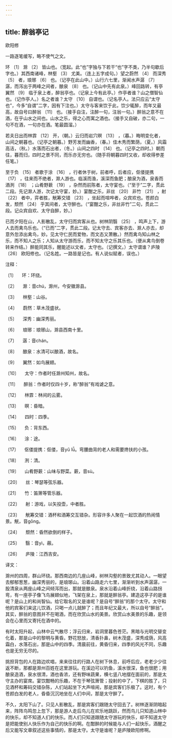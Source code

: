 ```yaml
---
---
---
```

title: 醉翁亭记
---




欧阳修





一路逐笔缓写，略不使气之文。





环 〔1〕 滁 〔2〕 皆山也。（宽起。此“也”字独与下若干“也”字不类，乃半句歇后字也。）其西南诸峰，林壑 〔3〕 尤美。（连上五字成句。）望之蔚然 〔4〕 而深秀 〔5〕 者，琅琊 〔6〕 也。（记亭在此山中。）山行六七里，渐闻水声潺 〔7〕 潺，而泻出于两峰之间者，酿泉 〔8〕 也。（记山中先有此泉。）峰回路转，有亭翼然 〔9〕 临于泉上者，醉翁亭也。（记泉上今有此亭。）作亭者谁？山之僧智仙也。（记作亭人。）名之者谁？太守 〔10〕 自谓也。（记名亭人。法只应云“太守也”，今多“自谓”二字，因有下注也。）太守与客来饮于此，饮少辄醉，而年又最高，故自号曰醉翁 〔11〕 也。（接手自注，注醉一句，注翁一句。）醉翁之意不在酒，在乎山水之间也。山水之乐，得之心而寓之酒也。（接手又自破，亦二句，一句不在酒，一句亦在酒。笔最圆溜。）

若夫日出而林霏 〔12〕 开，（朝。）云归而岩穴暝 〔13〕 ，（暮。）晦明变化者，山间之朝暮也。（记亭之朝暮。）野芳发而幽香，（春。）佳木秀而繁荫，（夏。）风霜高洁，（秋。）水落而石出者，（冬。）山间之四时 〔14〕 也。（记亭之四时。）朝而往，暮而归，四时之景不同，而乐亦无穷也。（随手将朝暮四时又收，却收得参差任笔。）

至于负 〔15〕 者歌于涂 〔16〕 ，行者休于树，前者呼，后者应，伛偻提携 〔17〕 ，往来而不绝者，滁人游也。临溪而渔，溪深而鱼肥；酿泉为酒，泉香而酒洌 〔18〕 ；山肴野蔌 〔19〕 ，杂然而前陈者，太守宴也。（“至于”二字，贯此二段。先记滁人游，次记太守宴，妙。）宴酣之乐，非丝 〔20〕 非竹 〔21〕 ，射 〔22〕 者中，弈者胜，觥筹交错 〔23〕 ，坐起而喧哗者，众宾欢也。苍颜白发，颓然 〔24〕 乎其间者，太守醉也。（“宴酣之乐，非丝非竹”二句，贯此二段。记众宾自欢、太守自醉，妙。）

已而夕阳在山，人影散乱，太守归而宾客从也。树林阴翳 〔25〕 ，鸣声上下，游人去而禽鸟乐也。（“已而”二字，贯此二段。记太守去、宾客亦去、滁人亦去，却意外忽添出禽鸟，妙。见太守仁民而爱物，而文态又萧散。）然而禽鸟知山林之乐，而不知人之乐；人知从太守游而乐，而不知太守之乐其乐也。（便从禽鸟倒卷转来作结。）醉能同其乐，醒能述以文者，太守也。（记撰文。）太守谓谁？庐陵 〔26〕 欧阳修也。（记名姓。一路皆是记也。有人说似赋者，误也。）

注释：

〔1〕 　环：环绕。

〔2〕 　滁：音chú，滁州，今安徽滁县。

〔3〕 　林壑：山谷。

〔4〕 　蔚然：草木茂盛状。

〔5〕 　深秀：幽深秀丽。

〔6〕 　琅琊：琅琊山，滁县西南十里。

〔7〕 　潺：音chán。

〔8〕 　酿泉：水清可以酿酒，故名。

〔9〕 　翼然：如鸟展翅。

〔10〕 　太守：作者时任滁州知州，故名。

〔11〕 　醉翁：作者时仅四十岁，称“醉翁”有戏谑之意。

〔12〕 　林霏：林间的云雾。

〔13〕 　暝：昏暗。

〔14〕 　四时：四季。

〔15〕 　负：背东西。

〔16〕 　涂：途。

〔17〕 　伛偻提携：伛偻，音yǔ lǚ。弯腰曲背的老人和需要搀扶的小孩。

〔18〕 　洌：清。

〔19〕 　山肴野蔌：山味与野菜。蔌，音sù。

〔20〕 　丝：琴瑟等弦乐器。

〔21〕 　竹：笛箫等管乐器。

〔22〕 　射：游戏，以矢投壶，中者胜。

〔23〕 　觥筹交错：酒杯和酒筹交互错杂。形容许多人聚在一起饮酒的热闹情景。觥，音gōng。

〔24〕 　颓然：昏然欲倒的样子。

〔25〕 　翳：音yì，蔽。

〔26〕 　庐陵：江西吉安。

译文：

滁州的四周，群山环绕。那西南边的几座山峰，树林沟壑的景致尤其动人。一眼望去郁郁葱葱，幽深秀丽的，是琅琊山。沿着山路走六七里，渐渐听到水声潺潺，一股清泉从两座山峰之间倾泻而出，那就是酿泉。泉水沿着山峰折绕，沿着山路拐弯，有一座亭子像飞鸟展翅似地，飞架在泉上，那就是醉翁亭。建造这亭子的是谁呢？是山上的和尚智仙。给它取名的又是谁呢？是自号“醉翁”的那个太守。太守和他的宾客们来这儿饮酒，只喝一点儿就醉了；而且年纪又最大，所以自号“醉翁”。其实，醉翁的意图并不在喝酒，而在欣赏山水的美景。欣赏山水美景的乐趣，是领会在心里而又寄托在酒中的。

有时太阳升起，山林中云气散尽；浮云归来，岩洞里暮色苍茫。黑暗与光明交替变化着，那是山中的黎明与黄昏。野花怒放，清香扑鼻，树木茂盛，深秀成荫，风高霜白，水落石出，那是山中的四季。清晨前往，黄昏归来，四季的风光不同，乐趣也是无穷无尽的。

挑担背包的人在路边欢唱，来来往往的行路人在树下休息，前呼后应，老老少少往返不断，那都是滁州百姓在这里游玩。在溪边可以钓鱼，溪水很深，鱼也很肥；用酿泉造酒，泉水很清，酒也香浓，还有野味蔬果，横七竖八地摆在面前的，那是太守主办的宴席。宴饮酣畅的乐趣，不在于琴弦箫管；投射的中了，下棋的胜了，只见酒杯和筹码交错杂陈，人们站起坐下大声喧闹，那是宾客们乐极了。这时，有个苍颜白发的老人，昏昏沉沉地坐在人们中间，那是太守醉了。

不久，太阳下山了。只见人影散乱，那是宾客们跟随太守回去了。树林逐渐阴暗起来，阵阵鸟鸣忽上忽下，那是游人走后鸟儿在欢乐地跳跃，然而鸟儿只知道山林中的快乐，却不知道人们的快乐。而人们只知道跟随太守游玩的快乐，却不知道太守是把能使别人快乐作为自己的快乐的啊。在酣醉的时候能与人们一起快乐，酒醒之后又能写文章叙述这些事情的，那是太守。太守是谁呢？是庐陵欧阳修啊。